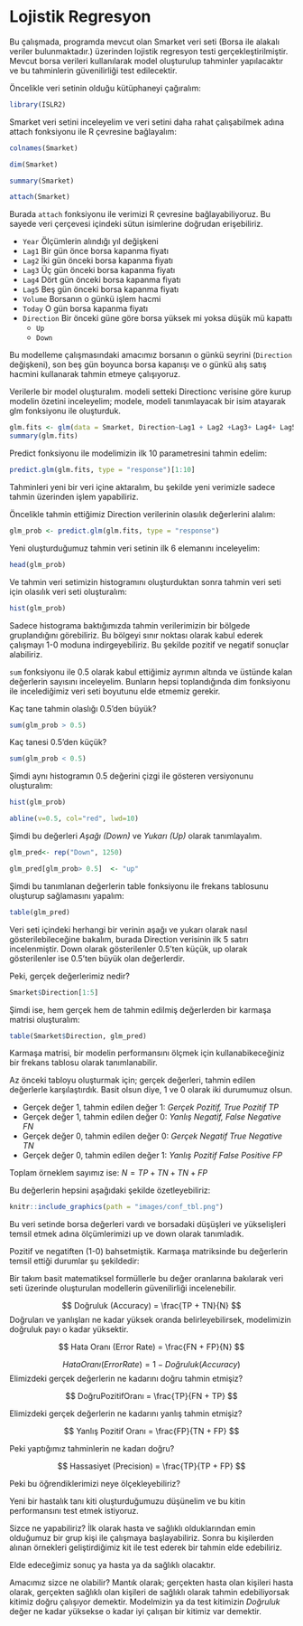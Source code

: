 # Lojistik Regresyon

Bu çalışmada, programda mevcut olan Smarket veri seti (Borsa ile alakalı veriler bulunmaktadır.) üzerinden lojistik regresyon testi gerçekleştirilmiştir. Mevcut borsa verileri kullanılarak model oluşturulup tahminler yapılacaktır ve bu tahminlerin güvenilirliği test edilecektir.

Öncelikle veri setinin olduğu kütüphaneyi çağıralım:

```r
library(ISLR2)
```

Smarket veri setini inceleyelim ve veri setini daha rahat çalışabilmek adına attach fonksiyonu ile R çevresine bağlayalım:

```r
colnames(Smarket)

dim(Smarket)

summary(Smarket)

attach(Smarket)
```

Burada `attach` fonksiyonu ile verimizi R çevresine bağlayabiliyoruz. Bu sayede veri çerçevesi içindeki sütun isimlerine doğrudan erişebiliriz.


+ `Year` Ölçümlerin alındığı yıl değişkeni
+ `Lag1` Bir gün önce borsa kapanma fiyatı
+ `Lag2` İki gün önceki borsa kapanma fiyatı
+ `Lag3` Üç gün önceki borsa kapanma fiyatı
+ `Lag4` Dört gün önceki borsa kapanma fiyatı
+ `Lag5` Beş gün önceki borsa kapanma fiyatı
+ `Volume` Borsanın o günkü işlem hacmi
+ `Today` O gün borsa kapanma fiyatı
+ `Direction` Bir önceki güne göre borsa yüksek mi yoksa düşük mü kapattı
    + `Up`
    + `Down`

Bu modelleme çalışmasındaki amacımız borsanın o günkü seyrini (`Direction` değişkeni), son beş gün boyunca borsa kapanışı ve o günkü alış satış hacmini kullanarak tahmin etmeye çalışıyoruz.

Verilerle bir model oluşturalım. modeli setteki Directionc verisine göre kurup modelin özetini inceleyelim; modele, modeli tanımlayacak bir isim atayarak glm fonksiyonu ile oluşturduk.

```r
glm.fits <- glm(data = Smarket, Direction~Lag1 + Lag2 +Lag3+ Lag4+ Lag5+ Volume, family = binomial)
summary(glm.fits)
```

Predict fonksiyonu ile modelimizin ilk 10 parametresini tahmin edelim:

```r
predict.glm(glm.fits, type = "response")[1:10]
```

Tahminleri yeni bir veri içine aktaralım, bu şekilde yeni verimizle sadece tahmin üzerinden işlem yapabiliriz.

Öncelikle tahmin ettiğimiz Direction verilerinin olasılık değerlerini alalım:

```r
glm_prob <- predict.glm(glm.fits, type = "response")
```

Yeni oluşturduğumuz tahmin veri setinin ilk 6 elemanını inceleyelim:

```r
head(glm_prob)
```

Ve tahmin veri setimizin histogramını oluşturduktan sonra tahmin veri seti için olasılık veri seti oluşturalım: 

```r
hist(glm_prob)
```

Sadece histograma baktığımızda tahmin verilerimizin bir bölgede gruplandığını görebiliriz. Bu bölgeyi sınır noktası olarak kabul ederek çalışmayı 1-0 moduna indirgeyebiliriz. Bu şekilde pozitif ve negatif sonuçlar alabiliriz. 

`sum` fonksiyonu ile 0.5 olarak kabul ettiğimiz ayrımın altında ve üstünde kalan değerlerin sayısını inceleyelim. Bunların hepsi toplandığında dim fonksiyonu ile incelediğimiz veri seti boyutunu elde etmemiz gerekir. 

Kaç tane tahmin olaslığı 0.5'den büyük?

```r
sum(glm_prob > 0.5)
```

Kaç tanesi 0.5'den küçük?

```r
sum(glm_prob < 0.5)
```

Şimdi aynı histogramın 0.5 değerini çizgi ile gösteren versiyonunu oluşturalım:

```r
hist(glm_prob)

abline(v=0.5, col="red", lwd=10)
```

Şimdi bu değerleri *Aşağı (Down)* ve *Yukarı (Up)* olarak tanımlayalım.

```r

glm_pred<- rep("Down", 1250)

glm_pred[glm_prob> 0.5]  <- "up"

```

Şimdi bu tanımlanan değerlerin table fonksiyonu ile frekans tablosunu oluşturup sağlamasını yapalım: 

```r
table(glm_pred)
```

Veri seti içindeki herhangi bir verinin aşağı ve yukarı olarak nasıl gösterilebileceğine bakalım, burada Direction verisinin ilk 5 satırı incelenmiştir. Down olarak gösterilenler 0.5'ten küçük, up olarak gösterilenler ise 0.5'ten büyük olan değerlerdir.

Peki, gerçek değerlerimiz nedir?

```r
Smarket$Direction[1:5]
```

Şimdi ise, hem gerçek hem de tahmin edilmiş değerlerden bir karmaşa matrisi oluşturalım:

```r
table(Smarket$Direction, glm_pred)
```

Karmaşa matrisi, bir modelin performansını ölçmek için kullanabikeceğiniz bir frekans tablosu olarak tanımlanabilir.

Az önceki tabloyu oluşturmak için; gerçek değerleri, tahmin edilen değerlerle karşılaştırdık. Basit olsun diye, 1 ve 0 olarak iki durumumuz olsun.

+ Gerçek değer 1, tahmin edilen değer 1: *Gerçek Pozitif, True Pozitif* $TP$
+ Gerçek değer 1, tahmin edilen değer 0: *Yanlış Negatif, False Negative* $FN$
+ Gerçek değer 0, tahmin edilen değer 0:  *Gerçek Negatif True Negative* $TN$
+ Gerçek değer 0, tahmin edilen değer 1:  *Yanlış Pozitif False Positive* $FP$

Toplam örneklem sayımız ise: $N = TP + TN + TN + FP$

Bu değerlerin hepsini aşağıdaki şekilde özetleyebiliriz:

```r
knitr::include_graphics(path = "images/conf_tbl.png")
```



Bu veri setinde borsa değerleri vardı ve borsadaki düşüşleri ve yükselişleri temsil etmek adına ölçümlerimizi up ve down olarak tanımladık. 

Pozitif ve negatiften (1-0) bahsetmiştik. Karmaşa matriksinde bu değerlerin temsil ettiği durumlar şu şekildedir:

Bir takım basit matematiksel formüllerle bu değer oranlarına bakılarak veri seti üzerinde oluşturulan modellerin güvenilirliği incelenebilir.

$$
Doğruluk (Accuracy) = \frac{TP + TN}{N}
$$
Doğruları ve yanlışları ne kadar yüksek oranda belirleyebilirsek, modelimizin doğruluk payı o kadar yüksektir.

$$
Hata Oranı (Error Rate) = \frac{FN + FP}{N}
$$


$$
Hata Oranı (Error Rate) = 1 - Doğruluk (Accuracy)
$$
Elimizdeki gerçek değerlerin ne kadarını doğru tahmin etmişiz?

$$
DoğruPozitifOranı = \frac{TP}{FN + TP}
$$

Elimizdeki gerçek değerlerin ne kadarını yanlış tahmin etmişiz?

$$
Yanlış Pozitif Oranı = \frac{FP}{TN + FP}
$$

Peki yaptığımız tahminlerin ne kadarı doğru?

$$
Hassasiyet (Precision) = \frac{TP}{TP + FP}
$$

Peki bu öğrendiklerimizi neye ölçekleyebiliriz?

Yeni bir hastalık tanı kiti oluşturduğumuzu düşünelim ve bu kitin performansını test etmek istiyoruz.

Sizce ne yapabiliriz? İlk olarak hasta ve sağlıklı olduklarından emin olduğumuz bir grup kişi ile çalışmaya başlayabiliriz. Sonra bu kişilerden alınan örnekleri geliştirdiğimiz kit ile test ederek bir tahmin elde edebiliriz.

Elde edeceğimiz sonuç ya hasta ya da sağlıklı olacaktır. 

Amacımız sizce ne olabilir? Mantık olarak; gerçekten hasta olan kişileri hasta olarak, gerçekten sağlıklı olan kişileri de sağlıklı olarak tahmin edebiliyorsak kitimiz doğru çalışıyor demektir. Modelmizin ya da test kitimizin *Doğruluk* değer ne kadar yüksekse o kadar iyi çalışan bir kitimiz var demektir.

